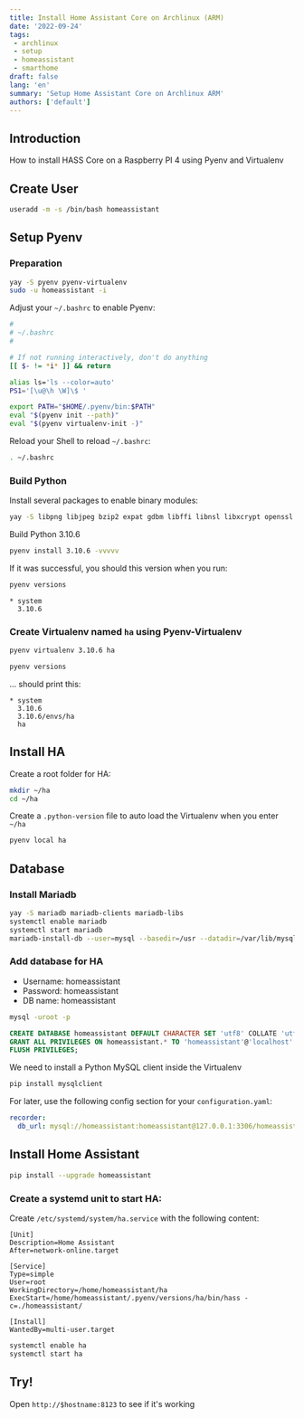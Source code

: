 ```yaml
---
title: Install Home Assistant Core on Archlinux (ARM)
date: '2022-09-24'
tags:
 - archlinux
 - setup
 - homeassistant
 - smarthome
draft: false
lang: 'en'
summary: 'Setup Home Assistant Core on Archlinux ARM'
authors: ['default']
---
```

## Introduction
How to install HASS Core on a Raspberry PI 4 using Pyenv and Virtualenv

<TOCInline toc={props.toc} exclude="Introduction" toHeading={3} />

## Create User
```bash
useradd -m -s /bin/bash homeassistant
```
## Setup Pyenv
### Preparation
```bash
yay -S pyenv pyenv-virtualenv
sudo -u homeassistant -i
```
Adjust your `~/.bashrc` to enable Pyenv:
```bash {11-13} showLineNumbers
#
# ~/.bashrc
#

# If not running interactively, don't do anything
[[ $- != *i* ]] && return

alias ls='ls --color=auto'
PS1='[\u@\h \W]\$ '

export PATH="$HOME/.pyenv/bin:$PATH"
eval "$(pyenv init --path)"
eval "$(pyenv virtualenv-init -)"
```
Reload your Shell to reload `~/.bashrc`:
```bash
. ~/.bashrc
```
### Build Python
Install several packages to enable binary modules:
```bash
yay -S libpng libjpeg bzip2 expat gdbm libffi libnsl libxcrypt openssl zlib
```
Build Python 3.10.6
```bash
pyenv install 3.10.6 -vvvvv
```
If it was successful, you should this version when you run:
```bash
pyenv versions
```
```text {2} showLineNumbers
* system
  3.10.6
```
### Create Virtualenv named `ha` using Pyenv-Virtualenv
```bash
pyenv virtualenv 3.10.6 ha
```
```bash
pyenv versions
```
... should print this:
```text {2-4} showLineNumbers
* system
  3.10.6
  3.10.6/envs/ha
  ha
```
## Install HA
Create a root folder for HA:
```bash
mkdir ~/ha
cd ~/ha
```
Create a `.python-version` file to auto load the Virtualenv when you enter `~/ha`
```bash
pyenv local ha
```

## Database
### Install Mariadb
```bash
yay -S mariadb mariadb-clients mariadb-libs
systemctl enable mariadb
systemctl start mariadb
mariadb-install-db --user=mysql --basedir=/usr --datadir=/var/lib/mysql
```
### Add database for HA
- Username:&nbsp;homeassistant
- Password:&nbsp;homeassistant
- DB name:&nbsp;homeassistant

```bash
mysql -uroot -p
```
```sql
CREATE DATABASE homeassistant DEFAULT CHARACTER SET 'utf8' COLLATE 'utf8_unicode_ci';
GRANT ALL PRIVILEGES ON homeassistant.* TO 'homeassistant'@'localhost' IDENTIFIED BY 'homeassistant';
FLUSH PRIVILEGES;
```
We need to install a Python MySQL client inside the Virtualenv
```bash
pip install mysqlclient
```

For later, use the following config section for your `configuration.yaml`:
```yaml
recorder:
  db_url: mysql://homeassistant:homeassistant@127.0.0.1:3306/homeassistant?charset=utf8
```

## Install Home Assistant
```bash
pip install --upgrade homeassistant
```

### Create a systemd unit to start HA:
Create `/etc/systemd/system/ha.service` with the following content:
```text
[Unit]
Description=Home Assistant
After=network-online.target

[Service]
Type=simple
User=root
WorkingDirectory=/home/homeassistant/ha
ExecStart=/home/homeassistant/.pyenv/versions/ha/bin/hass -c=./homeassistant/

[Install]
WantedBy=multi-user.target
```
```bash
systemctl enable ha
systemctl start ha
```

## Try!
Open `http://$hostname:8123` to see if it's working

